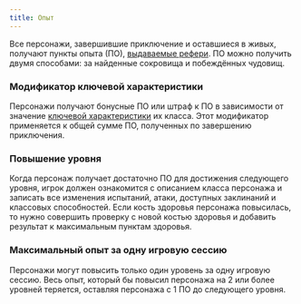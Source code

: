 ```yaml
---
title: Опыт
---
```


Все персонажи, завершившие приключение и оставшиеся в живых, получают пункты опыта (ПО), [выдаваемые рефери](/adventures/running-adventures/awarding-xp). ПО можно получить двумя способами: за найденные сокровища и побеждённых чудовищ.

### Модификатор ключевой характеристики

Персонажи получают бонусные ПО или штраф к ПО в зависимости от значение [ключевой характеристики](../../player-characters/game-statistics#ключевые-характеристики) их класса. Этот модификатор применяется к общей сумме ПО, полученных по завершению приключения.

### Повышение уровня

Когда персонаж получает достаточно ПО для достижения следующего уровня, игрок должен ознакомится с описанием класса персонажа и записать все изменения испытаний, атаки, доступных заклинаний и классовых способностей. Если кость здоровья персонажа повысилась, то нужно совершить проверку с новой костью здоровья и добавить результат к максимальным пунктам здоровья.

### Максимальный опыт за одну игровую сессию

Персонажи могут повысить только один уровень за одну игровую сессию. Весь опыт, который бы повысил персонажа на 2 или более уровней теряется, оставляя персонажа с 1 ПО до следующего уровня.
